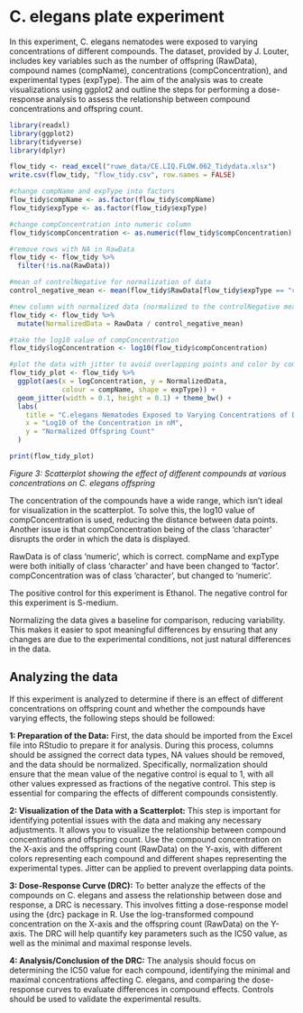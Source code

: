 # C. elegans plate experiment

In this experiment, C. elegans nematodes were exposed to varying concentrations of different compounds. The dataset, provided by J. Louter, includes key variables such as the number of offspring (RawData), compound names (compName), concentrations (compConcentration), and experimental types (expType). The aim of the analysis was to create visualizations using ggplot2 and outline the steps for performing a dose-response analysis to assess the relationship between compound concentrations and offspring count.


```r
library(readxl)
library(ggplot2)
library(tidyverse)
library(dplyr)

flow_tidy <- read_excel("ruwe_data/CE.LIQ.FLOW.062_Tidydata.xlsx")
write.csv(flow_tidy, "flow_tidy.csv", row.names = FALSE)
```


```r

#change compName and expType into factors
flow_tidy$compName <- as.factor(flow_tidy$compName)
flow_tidy$expType <- as.factor(flow_tidy$expType)

#change compConcentration into numeric column
flow_tidy$compConcentration <- as.numeric(flow_tidy$compConcentration)

#remove rows with NA in RawData
flow_tidy <- flow_tidy %>%
  filter(!is.na(RawData))

#mean of controlNegative for normalization of data
control_negative_mean <- mean(flow_tidy$RawData[flow_tidy$expType == "controlNegative"], na.rm = TRUE)

#new column with normalized data (normalized to the controlNegative mean)
flow_tidy <- flow_tidy %>%
  mutate(NormalizedData = RawData / control_negative_mean)

#take the log10 value of compConcentration
flow_tidy$logConcentration <- log10(flow_tidy$compConcentration)

#plot the data with jitter to avoid overlapping points and color by compName
flow_tidy_plot <- flow_tidy %>%
  ggplot(aes(x = logConcentration, y = NormalizedData, 
             colour = compName, shape = expType)) +
  geom_jitter(width = 0.1, height = 0.1) + theme_bw() +
  labs(
    title = "C.elegans Nematodes Exposed to Varying Concentrations of Different Compounds", 
    x = "Log10 of the Concentration in nM",
    y = "Normalized Offspring Count"
  )

print(flow_tidy_plot)

```

*Figure 3: Scatterplot showing the effect of different compounds at various concentrations on C. elegans offspring*


The concentration of the compounds have a wide range, which isn’t ideal for visualization in the scatterplot. To solve this, the log10 value of compConcentration is used, reducing the distance between data points. Another issue is that compConcentration being of the class 'character' disrupts the order in which the data is displayed.

RawData is of class 'numeric', which is correct. compName and expType were both initially of class 'character' and have been changed to 'factor'. compConcentration was of class 'character', but changed to 'numeric'.

The positive control for this experiment is Ethanol. The negative control for this experiment is S-medium.

Normalizing the data gives a baseline for comparison, reducing variability. This makes it easier to spot meaningful differences by ensuring that any changes are due to the experimental conditions, not just natural differences in the data.


## Analyzing the data
If this experiment is analyzed to determine if there is an effect of different concentrations on offspring count and whether the compounds have varying effects, the following steps should be followed:

**1: Preparation of the Data:**
First, the data should be imported from the Excel file into RStudio to prepare it for analysis. During this process, columns should be assigned the correct data types, NA values should be removed, and the data should be normalized. Specifically, normalization should ensure that the mean value of the negative control is equal to 1, with all other values expressed as fractions of the negative control. This step is essential for comparing the effects of different compounds consistently.

**2: Visualization of the Data with a Scatterplot:**
This step is important for identifying potential issues with the data and making any necessary adjustments. It allows you to visualize the relationship between compound concentrations and offspring count. Use the compound concentration on the X-axis and the offspring count (RawData) on the Y-axis, with different colors representing each compound and different shapes representing the experimental types. Jitter can be applied to prevent overlapping data points.

**3: Dose-Response Curve (DRC):**
To better analyze the effects of the compounds on C. elegans and assess the relationship between dose and response, a DRC is necessary. This involves fitting a dose-response model using the {drc} package in R. Use the log-transformed compound concentration on the X-axis and the offspring count (RawData) on the Y-axis. The DRC will help quantify key parameters such as the IC50 value, as well as the minimal and maximal response levels.

**4: Analysis/Conclusion of the DRC:**
The analysis should focus on determining the IC50 value for each compound, identifying the minimal and maximal concentrations affecting C. elegans, and comparing the dose-response curves to evaluate differences in compound effects. Controls should be used to validate the experimental results.